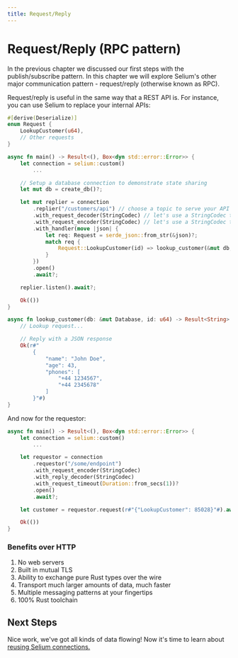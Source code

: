 ```yaml
---
title: Request/Reply
---
```


# Request/Reply (RPC pattern)

In the previous chapter we discussed our first steps with the publish/subscribe pattern. In this
chapter we will explore Selium's other major communication pattern - request/reply (otherwise known
as RPC).

Request/reply is useful in the same way that a REST API is. For instance, you can use Selium to
replace your internal APIs:

```rust
#[derive(Deserialize)]
enum Request {
    LookupCustomer(u64),
    // Other requests
}

async fn main() -> Result<(), Box<dyn std::error::Error>> {
    let connection = selium::custom()
        ...

    // Setup a database connection to demonstrate state sharing
    let mut db = create_db()?;

    let mut replier = connection
        .replier("/customers/api") // choose a topic to serve your API on
        .with_request_decoder(StringCodec) // let's use a StringCodec to interface with JSON clients
        .with_request_encoder(StringCodec) // let's use a StringCodec to interface with JSON clients
        .with_handler(move |json| {
            let req: Request = serde_json::from_str(&json)?;
            match req {
                Request::LookupCustomer(id) => lookup_customer(&mut db, r.client_id),
            }
        })
        .open()
        .await?;

    replier.listen().await?;

    Ok(())
}

async fn lookup_customer(db: &mut Database, id: u64) -> Result<String> {
    // Lookup request...

    // Reply with a JSON response
    Ok(r#"
        {
            "name": "John Doe",
            "age": 43,
            "phones": [
                "+44 1234567",
                "+44 2345678"
            ]
        }"#)
}
```

And now for the requestor:

```rust
async fn main() -> Result<(), Box<dyn std::error::Error>> {
    let connection = selium::custom()
        ...

    let requestor = connection
        .requestor("/some/endpoint")
        .with_request_encoder(StringCodec)
        .with_reply_decoder(StringCodec)
        .with_request_timeout(Duration::from_secs(1))?
        .open()
        .await?;

    let customer = requestor.request(r#"{"LookupCustomer": 85028}"#).await.unwrap();

    Ok(())
}
```

### Benefits over HTTP

1. No web servers
2. Built in mutual TLS
3. Ability to exchange pure Rust types over the wire
4. Transport much larger amounts of data, much faster
5. Multiple messaging patterns at your fingertips
6. 100% Rust toolchain

## Next Steps

Nice work, we've got all kinds of data flowing! Now it's time to learn about [reusing Selium connections.](./reusing_connections.md)
